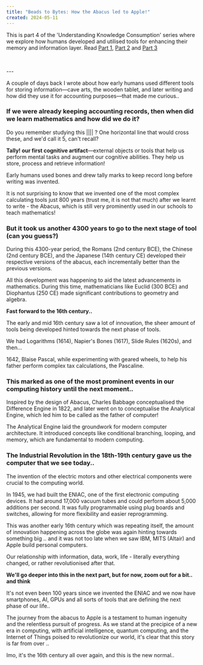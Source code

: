 ```yaml
---
title: "Beads to Bytes: How the Abacus led to Apple!"
created: 2024-05-11
---
```

This is part 4 of the 'Understanding Knowledge Consumption' series where we explore how humans developed and utilised tools for enhancing their memory and information layer. Read [Part 1](https://navinsjourney.com/article/knowledge1), [Part 2](https://navinsjourney.com/article/knowledge2) and [Part 3](https://navinsjourney.com/article/knowledge3)
<p>&nbsp;</p>
---

A couple of days back I wrote about how early humans used different tools for storing information—cave arts, the wooden tablet, and later writing and how did they use it for accounting purposes—that made me curious..

### If we were already keeping accounting records, then when did we learn mathematics and how did we do it?

Do you remember studying this |||| ? One horizontal line that would cross these, and we'd call it 5, can't recall?

**Tally! our first cognitive artifact**—external objects or tools that help us perform mental tasks and augment our cognitive abilities. They help us store, process and retrieve information!

Early humans used bones and drew tally marks to keep record long before writing was invented.

It is not surprising to know that we invented one of the most complex calculating tools just 800 years (trust me, it is not that much) after we learnt to write - the Abacus, which is still very prominently used in our schools to teach mathematics!

### But it took us another 4300 years to go to the next stage of tool (can you guess?)

During this 4300-year period, the Romans (2nd century BCE), the Chinese (2nd century BCE), and the Japanese (14th century CE) developed their respective versions of the abacus, each incrementally better than the previous versions.

All this development was happening to aid the latest advancements in mathematics. During this time, mathematicians like Euclid (300 BCE) and Diophantus (250 CE) made significant contributions to geometry and algebra.

**Fast forward to the 16th century..**

The early and mid 16th century saw a lot of innovation, the sheer amount of tools being developed hinted towards the next phase of tools.

We had Logarithms (1614), Napier's Bones (1617), Slide Rules (1620s), and then...

1642, Blaise Pascal, while experimenting with geared wheels, to help his father perform complex tax calculations, the Pascaline.

### This marked as one of the most prominent events in our computing history until the next moment..

Inspired by the design of Abacus, Charles Babbage conceptualised the Difference Engine in 1822, and later went on to conceptualise the Analytical Engine, which led him to be called as the father of computer!

The Analytical Engine laid the groundwork for modern computer architecture. It introduced concepts like conditional branching, looping, and memory, which are fundamental to modern computing.

### The Industrial Revolution in the 18th-19th century gave us the computer that we see today..

The invention of the electric motors and other electrical components were crucial to the computing world.

In 1945, we had built the ENIAC, one of the first electronic computing devices. It had around 17,000 vacuum tubes and could perform about 5,000 additions per second. It was fully programmable using plug boards and switches, allowing for more flexibility and easier reprogramming.

This was another early 16th century which was repeating itself, the amount of innovation happening across the globe was again hinting towards something big .. and it was not too late when we saw IBM, MITS (Altair) and Apple build personal computers.

Our relationship with information, data, work, life - literally everything changed, or rather revolutionised after that.

**We'll go deeper into this in the next part, but for now, zoom out for a bit.. and think**

It's not even been 100 years since we invented the ENIAC and we now have smartphones, AI, GPUs and all sorts of tools that are defining the next phase of our life..

The journey from the abacus to Apple is a testament to human ingenuity and the relentless pursuit of progress. As we stand at the precipice of a new era in computing, with artificial intelligence, quantum computing, and the Internet of Things poised to revolutionize our world, it's clear that this story is far from over ..

Imo, it's the 16th century all over again, and this is the new normal..